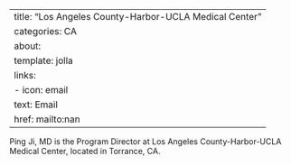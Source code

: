 
---
title: "Los Angeles County-Harbor-UCLA Medical Center"
categories: CA
about:
  template: jolla
  links:
    - icon: email
      text: Email
      href: mailto:nan
---

Ping Ji, MD is the Program Director at Los Angeles County-Harbor-UCLA Medical Center, located in Torrance, CA. 
